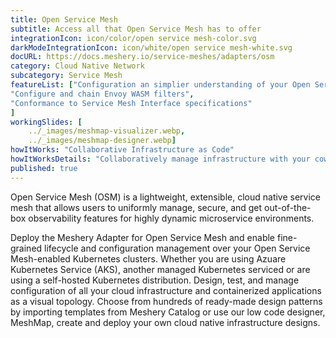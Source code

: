 ```yaml
---
title: Open Service Mesh  
subtitle: Access all that Open Service Mesh has to offer
integrationIcon: icon/color/open service mesh-color.svg
darkModeIntegrationIcon: icon/white/open service mesh-white.svg
docURL: https://docs.meshery.io/service-meshes/adapters/osm
category: Cloud Native Network
subcategory: Service Mesh
featureList: ["Configuration an simplier understanding of your Open Service Mesh deployments and microservices",
"Configure and chain Envoy WASM filters",
"Conformance to Service Mesh Interface specifications"
]
workingSlides: [
    ../_images/meshmap-visualizer.webp,
    ../_images/meshmap-designer.webp]
howItWorks: "Collaborative Infrastructure as Code"
howItWorksDetails: "Collaboratively manage infrastructure with your coworkers synchronously sharing the same designs."
published: true
---
```

<p>
    Open Service Mesh (OSM) is a lightweight, extensible, cloud native service mesh that allows users to uniformly manage, secure, and get out-of-the-box observability features for highly dynamic microservice environments.
</p>
<p>
    Deploy the Meshery Adapter for Open Service Mesh and enable fine-grained lifecycle and configuration management over your Open Service Mesh-enabled Kubernetes clusters. Whether you are using Azuare Kubernetes Service (AKS), another managed Kubernetes serviced or are using a self-hosted Kubernetes distribution. Design, test, and manage configuration of all your cloud infrastructure and containerized applications as a visual topology. Choose from hundreds of ready-made design patterns by importing templates from Meshery Catalog or use our low code designer, MeshMap, create and deploy your own cloud native infrastructure designs.
</p>
